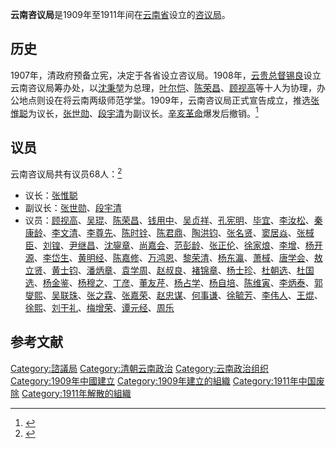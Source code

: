 '''云南咨议局'''是1909年至1911年间在[[云南省|云南省]]设立的[[咨议局|咨议局]]。

== 历史 ==
1907年，清政府预备立宪，决定于各省设立咨议局。1908年，[[云贵总督|云贵总督]][[锡良|锡良]]设立云南咨议局筹办处，以[[沈秉堃|沈秉堃]]为总理，[[叶尔恺|叶尔恺]]、[[陈荣昌|陈荣昌]]、[[顾视高|顾视高]]等十人为协理，办公地点则设在将云南两级师范学堂。1909年，云南咨议局正式宣告成立，推选[[张惟聪|张惟聪]]为议长，[[张世勋|张世勋]]、[[段宇清|段宇清]]为副议长。[[辛亥革命|辛亥革命]]爆发后撤销。<ref>{{cite book|title=《昆明简史 下》|author=陆复初|pages=509}}</ref>
== 议员 ==
云南咨议局共有议员68人：<ref>{{cite book|title=《中国民主政治的困境 1909-1949晚清以来历届议会选举论述》|author=张朋园|publisher=上海三联书店|year=2013|chapter=附录一 咨议局及咨政院议员名录}}</ref>

* 议长：[[张惟聪|张惟聪]]
* 副议长：[[张世勋|张世勋]]、[[段宇清|段宇清]]
* 议员：[[顾视高|顾视高]]、[[吴琨|吴琨]]、[[陈荣昌|陈荣昌]]、[[钱用中|钱用中]]、[[吴贞祥|吴贞祥]]、[[孔宪明|孔宪明]]、[[毕宜|毕宜]]、[[李汝松|李汝松]]、[[秦康龄|秦康龄]]、[[李文清|李文清]]、[[李尊先|李尊先]]、[[陈时铨|陈时铨]]、[[陈君鼎|陈君鼎]]、[[陶洪钧|陶洪钧]]、[[张名贤|张名贤]]、[[窦居焱|窦居焱]]、[[张棫臣|张棫臣]]、[[刘锽|刘锽]]、[[尹继昌|尹继昌]]、[[沈鋆章|沈鋆章]]、[[尚嘉会|尚嘉会]]、[[范彭龄|范彭龄]]、[[张正伦|张正伦]]、[[徐家烺|徐家烺]]、[[李增|李增]]、[[杨开源|杨开源]]、[[李岱生|李岱生]]、[[黄明经|黄明经]]、[[陈嘉修|陈嘉修]]、[[万鸿恩|万鸿恩]]、[[黎荣清|黎荣清]]、[[杨东瀛|杨东瀛]]、[[萧棫|萧棫]]、[[唐学会|唐学会]]、[[敖立贤|敖立贤]]、[[黄士钧|黄士钧]]、[[潘炳章|潘炳章]]、[[袁学周|袁学周]]、[[赵叔良|赵叔良]]、[[褚锦章|褚锦章]]、[[杨士珍|杨士珍]]、[[杜朝选|杜朝选]]、[[杜国选|杜国选]]、[[杨金鉴|杨金鉴]]、[[杨穆之|杨穆之]]、[[丁彦|丁彦]]、[[董友芹|董友芹]]、[[杨占学|杨占学]]、[[杨自培|杨自培]]、[[陈维寅|陈维寅]]、[[李炳泰|李炳泰]]、[[郭燮熙|郭燮熙]]、[[吴联珠|吴联珠]]、[[张之霖|张之霖]]、[[张嘉荣|张嘉荣]]、[[赵忠谋|赵忠谋]]、[[何事谦|何事谦]]、[[徐毓芳|徐毓芳]]、[[李伟人|李伟人]]、[[王焜|王焜]]、[[徐熙|徐熙]]、[[刘干礼|刘干礼]]、[[梅增荣|梅增荣]]、[[谭元经|谭元经]]、[[周乐|周乐]]
== 参考文献 ==
{{Reflist|2}}

{{資政院和諮議局}}

[[Category:諮議局|Category:諮議局]]
[[Category:清朝云南政治|Category:清朝云南政治]]
[[Category:云南政治组织|Category:云南政治组织]]
[[Category:1909年中國建立|Category:1909年中國建立]]
[[Category:1909年建立的組織|Category:1909年建立的組織]]
[[Category:1911年中国废除|Category:1911年中国废除]]
[[Category:1911年解散的組織|Category:1911年解散的組織]]